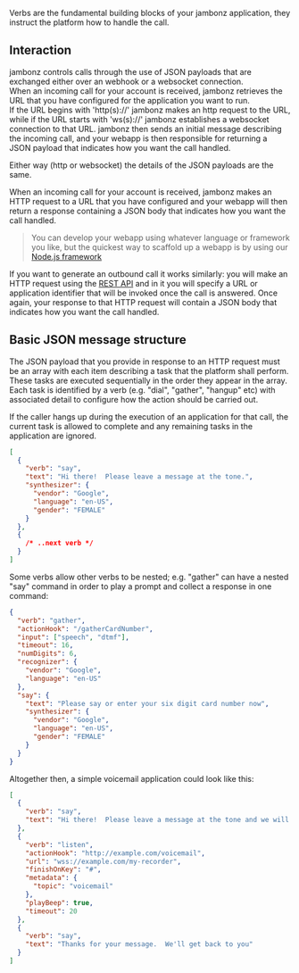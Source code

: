 Verbs are the fundamental building blocks of your jambonz application, they instruct the platform how to handle the call.

## Interaction
jambonz controls calls through the use of JSON payloads that are exchanged either over an webhook or a websocket connection.  
When an incoming call for your account is received, jambonz retrieves the URL that you have configured for the application you want to run.  
If the URL begins with 'http(s)://' jambonz makes an http request to the URL, while if the URL starts with 'ws(s)://' jambonz establishes a websocket connection to that URL. 
jambonz then sends an initial message describing the incoming call, and your webapp is then responsible for returning a JSON payload that indicates how you want the call handled.

Either way (http or websocket) the details of the JSON payloads are the same.  

When an incoming call for your account is received, jambonz makes an HTTP request to a URL that you have configured and your webapp will then return a response containing a JSON body that indicates how you want the call handled.

> You can develop your webapp using whatever language or framework you like, but the quickest way to scaffold up a webapp is by using our [Node.js framework](http://localhost:3000/docs/sdks/nodeclient)

If you want to generate an outbound call it works similarly: you will make an HTTP request using the [REST API](/reference/rest-call-control/calls/create-call) and in it you will specify a URL or application identifier that will be invoked once the call is answered.  Once again, your response to that HTTP request will contain a JSON body that indicates how you want the call handled.

## Basic JSON message structure
The JSON payload that you provide in response to an HTTP request must be an array with each item describing a task that the platform shall perform.  These tasks are executed sequentially in the order they appear in the array.  Each task is identified by a verb (e.g. "dial", "gather", "hangup" etc) with associated detail to configure how the action should be carried out.

If the caller hangs up during the execution of an application for that call, the current task is allowed to complete and any remaining tasks in the application are ignored.

```json
[
  {
    "verb": "say",
    "text": "Hi there!  Please leave a message at the tone.",
    "synthesizer": {
      "vendor": "Google",
      "language": "en-US",
      "gender": "FEMALE"
    }
  },
  {
    /* ..next verb */
  }
]
```

Some verbs allow other verbs to be nested; e.g. "gather" can have a nested "say" command in order to play a prompt and collect a response in one command:

```json
{
  "verb": "gather",
  "actionHook": "/gatherCardNumber",
  "input": ["speech", "dtmf"],
  "timeout": 16,
  "numDigits": 6,
  "recognizer": {
    "vendor": "Google",
    "language": "en-US"
  },
  "say": {
    "text": "Please say or enter your six digit card number now",
    "synthesizer": {
      "vendor": "Google",
      "language": "en-US",
      "gender": "FEMALE"
    }
  }
}
```

Altogether then, a simple voicemail application could look like this:
```json
[
  {
    "verb": "say",
    "text": "Hi there!  Please leave a message at the tone and we will get back to you shortly."
  },
  {
    "verb": "listen",
    "actionHook": "http://example.com/voicemail",
    "url": "wss://example.com/my-recorder",
    "finishOnKey": "#",
    "metadata": {
      "topic": "voicemail"
    },
    "playBeep": true,
    "timeout": 20
  },
  {
    "verb": "say",
    "text": "Thanks for your message.  We'll get back to you"
  }
]
```
